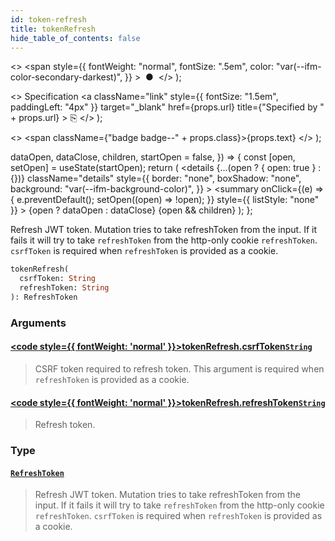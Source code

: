 ```yaml
---
id: token-refresh
title: tokenRefresh
hide_table_of_contents: false
---
```


  <>
    <span
      style={{
        fontWeight: "normal",
        fontSize: ".5em",
        color: "var(--ifm-color-secondary-darkest)",
      }}
    >
      &nbsp;●&nbsp;
    </span>
  </>
);

  <>
    Specification
    <a
      className="link"
      style={{ fontSize: "1.5em", paddingLeft: "4px" }}
      target="\_blank"
      href={props.url}
      title={"Specified by " + props.url}
    >
      ⎘
    </a>
  </>
);

  <>
    <span className={"badge badge--" + props.class}>{props.text}</span>
  </>
);


  dataOpen,
  dataClose,
  children,
  startOpen = false,
}) => {
  const [open, setOpen] = useState(startOpen);
  return (
    <details
      {...(open ? { open: true } : {})}
      className="details"
      style={{
        border: "none",
        boxShadow: "none",
        background: "var(--ifm-background-color)",
      }}
    >
      <summary
        onClick={(e) => {
          e.preventDefault();
          setOpen((open) => !open);
        }}
        style={{ listStyle: "none" }}
      >
        {open ? dataOpen : dataClose}
      </summary>
      {open && children}
    </details>
  );
};

Refresh JWT token. Mutation tries to take refreshToken from the input. If it fails it will try to take `refreshToken` from the http-only cookie `refreshToken`. `csrfToken` is required when `refreshToken` is provided as a cookie.

```graphql
tokenRefresh(
  csrfToken: String
  refreshToken: String
): RefreshToken
```

### Arguments

#### [<code style={{ fontWeight: 'normal' }}>tokenRefresh.<b>csrfToken</b></code>](#)<Bullet />[`String`](../../../api-reference/miscellaneous/scalars/string) <Badge class="secondary" text="scalar"/>

> CSRF token required to refresh token. This argument is required when `refreshToken` is provided as a cookie.

#### [<code style={{ fontWeight: 'normal' }}>tokenRefresh.<b>refreshToken</b></code>](#)<Bullet />[`String`](../../../api-reference/miscellaneous/scalars/string) <Badge class="secondary" text="scalar"/>

> Refresh token.

### Type

#### [`RefreshToken`](../../../api-reference/authentication/objects/refresh-token) <Badge class="secondary" text="object"/>

> Refresh JWT token. Mutation tries to take refreshToken from the input. If it fails it will try to take `refreshToken` from the http-only cookie `refreshToken`. `csrfToken` is required when `refreshToken` is provided as a cookie.
